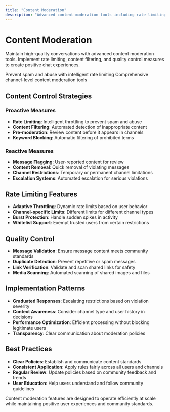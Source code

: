 ```yaml
---
title: "Content Moderation"
description: "Advanced content moderation tools including rate limiting and quality control"
---
```


# Content Moderation

Maintain high-quality conversations with advanced content moderation tools. Implement rate limiting, content filtering, and quality control measures to create positive chat experiences.

<CardGroup cols={2}>
  <Card title="Channel Rate Limiting" icon="tachometer-alt" href="/social-plus-sdk/chat/moderation-safety/content-moderation/channel-rate-limiting">
    Prevent spam and abuse with intelligent rate limiting
  </Card>
  <Card title="Channel Moderation" icon="shield-check" href="/social-plus-sdk/chat/moderation-safety/content-moderation/channel-moderation">
    Comprehensive channel-level content moderation tools
  </Card>
</CardGroup>

## Content Control Strategies

### Proactive Measures
- **Rate Limiting**: Intelligent throttling to prevent spam and abuse
- **Content Filtering**: Automated detection of inappropriate content
- **Pre-moderation**: Review content before it appears in channels
- **Keyword Blocking**: Automatic filtering of prohibited terms

### Reactive Measures
- **Message Flagging**: User-reported content for review
- **Content Removal**: Quick removal of violating messages
- **Channel Restrictions**: Temporary or permanent channel limitations
- **Escalation Systems**: Automated escalation for serious violations

## Rate Limiting Features

- **Adaptive Throttling**: Dynamic rate limits based on user behavior
- **Channel-specific Limits**: Different limits for different channel types
- **Burst Protection**: Handle sudden spikes in activity
- **Whitelist Support**: Exempt trusted users from certain restrictions

## Quality Control

- **Message Validation**: Ensure message content meets community standards
- **Duplicate Detection**: Prevent repetitive or spam messages
- **Link Verification**: Validate and scan shared links for safety
- **Media Scanning**: Automated scanning of shared images and files

## Implementation Patterns

- **Graduated Responses**: Escalating restrictions based on violation severity
- **Context Awareness**: Consider channel type and user history in decisions
- **Performance Optimization**: Efficient processing without blocking legitimate users
- **Transparency**: Clear communication about moderation policies

## Best Practices

- **Clear Policies**: Establish and communicate content standards
- **Consistent Application**: Apply rules fairly across all users and channels
- **Regular Review**: Update policies based on community feedback and trends
- **User Education**: Help users understand and follow community guidelines

<Note>
Content moderation features are designed to operate efficiently at scale while maintaining positive user experiences and community standards.
</Note>
